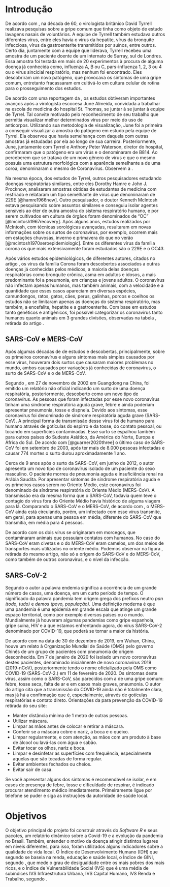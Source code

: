 # Introdução {#Intro}

De acordo com \cite{Mahasem1547}, na década de 60, o virologista britânico David 
Tyrrell realizava pesquisas sobre a gripe comum que tinha como objeto de estudo 
lavagens nasais de voluntários. A equipe de Tyrrell também estudava outros 
diferentes vírus, entre eles havia o vírus da hepatite, vírus da bronquite 
infecciosa, vírus da gastroenterite transmitidos por suínos, entre outros. Certo
dia, juntamente com a equipe que liderava, Tyrrell recebeu uma amostra de um 
paciente doente de um internato de Surray, sul de Londres. Essa amostra foi 
testada em mais de 20 experimentos à procura de alguma doença já conhecida 
como, influenza A, B ou C, pars-influenza 1, 2, 3 ou 4 ou o vírus sincicial 
respiratório, mas nenhum foi encontrado. Eles descobriram um novo patógeno, que 
provocava os sintomas de uma gripe comum, entretanto fracassaram em cultivá-lo 
em cultura celular de rotina para o prosseguimento dos estudos.

De acordo com uma reportagem da \cite{almeidaBBC}, os estudos obtiveram 
importantes avanços após a virologista escocesa June Almeida, convidada
a trabalhar na escola de medicina do hospital St. Thomas, se juntar à se juntar 
à equipe de Tyrrel. Tal convite motivado pelo reconhecimento de seu trabalho que 
permitia visualizar melhor determinados vírus por meio do uso de anticorpos. 
Utilizando sua  metodologia de visualização, June foi a primeira a conseguir 
visualizar a amostra do patógeno em estudo pela equipe de Tyrrel. Ela observou 
que havia semelhança com daquela com outras amostras já estudadas por ela ao 
longo de sua carreira. Posteriormente, June, juntamente com Tyrrel e Anthony 
Peter Waterson, diretor do hospital, confirmaram que o patógeno era um virús e 
o denominaram de B814. Ao perceberem que se tratava de um novo gênero de vírus e
que o mesmo possuía uma estrutura morfológica com a aparência semelhante a de 
uma coroa, denominaram o mesmo de Coronavírus. Observem a \ref{fig:coroa}.

\begin{figure}[H]
    \centering
    \caption{Modelo de virião de Coronavírus.}
    \includegraphics[width=6cm]{img/coroa.jpg}\\
    {\footnotesize \textbf{Fonte: }\cite{holmes1999coronaviruses}}
    \label{fig:coroa}
\end{figure}

Na mesma época, dos estudos de Tyrrel, outros pesquisadores estudando doenças
respiratórias similares, entre eles Dorothy Hamre e John J. Procknow, analisaram
amostras obtidas de estudantes de medicina com resfriado e relataram um tipo 
semelhante de vírus que denominaram de 229E [@hamre1966new]. Outro pesquisador,
o doutor Kenneth McIntosh estava pesquisando sobre assuntos similares e 
conseguiu isolar agentes sensíveis ao éter de outra amostra do sistema 
respiratório humano, e por serem cultivados em cultura de órgãos foram 
denominados de "OC" [@mcintosh1967recovery]. Após alguns anos, estudos 
realizados por McIntosh, com técnicas sorológicas avançadas, resultaram em novas
informações sobre os surtos de coronavírus, por exemplo, ocorrem mais em 
estações chuvosas, inverno e primavera do que no verão 
[@mcintosh1970seroepidemiologic]. Entre os diferentes vírus da família corona os
que mais extensivamente foram estudados são o 229E e o OC43.

Após vários estudos epidemiológicos, de diferentes autores, citados no artigo
\cite{jahangir2020coronavirus}, os vírus da família Corona foram descobertos
associados a outras doenças já conhecidas pelos médicos, a maioria delas doenças 
respiratórias como bronquite crônica, asma em adultos e idosos, a mais
predominante foi a pneumonia, em crianças e jovens adultos. O coronavírus não 
infectam apenas humanos, mas também animais, com a velocidade e a quantidade que
esses casos apareciam em diversas espécies, camundongos, ratos, gatos, cães, 
perus, galinhas, porcos e coelhos os estudos não se limitaram apenas as doenças 
do sistema respiratório, mas também, a encefalite, hepatite e a gastroenterite. 
Com base em estudos tanto genéticos e antigênicos, foi possível categorizar os 
coronavírus tanto humanos quanto animais em 3 grandes divisões, observadas na 
tabela \ref{tab:corona3div}, retirada do artigo \cite{jahangir2020coronavirus}.

\begin{table}[H]
    \centering
    \caption{Tabela categorizando os coronavírus.}
    \begin{tabular}{|c|p{5cm}|}
        \hline
        \textbf{Categoria} & \textbf{Coronavírus}\\ \hline
        Grupo I ($\alpha$-CoVs) & 229E e outros vírus semelhantes. \\ \hline
        Grupo II ($\beta$-CoVs) & OC43 \\ \hline
        Grupo III ($\gamma$-CoVs) & Vírus da bronquite infecciosa aviária e 
        outros vírus aviários relacionados. \\
        \hline
    \end{tabular}\\ \vspace{0.3cm}
    {\footnotesize \textbf{Fonte: }\cite{jahangir2020coronavirus}}
    \label{tab:corona3div}
\end{table}

## SARS-CoV e MERS-CoV

Após algumas décadas de de estudos e descobertas, principalmente, sobre os 
primeiros coronavírus e alguns sintomas mais simples causados por esse vírus, 
houveram dois surtos que causaram maiores problemas no mundo, ambos causados por
variações já conhecidas de coronavírus, o surto de SARS-CoV e o de MERS-CoV.

Segundo \cite{al2014travel}, em 27 de novembro de 2002 em Guangdong na 
China, foi emitido um relatório não oficial indicando um surto de uma doença 
respiratória, posteriormente, descoberto como um novo tipo de coronavírus. 
As pessoas que foram infectadas por esse novo coronavírus tinham uma síndrome 
respiratória aguda grave, febre e ainda poderiam apresentar pneumonia, tosse e 
dispneia. Devido aos sintomas, esse coronavírus foi denominado de síndrome 
respiratória aguda grave (SARS-CoV). A principal forma de transmissão desse 
vírus foi de humano para humano através de gotículas do espirro e da tosse, do 
contato pessoal, ou tocando em superfícies contaminadas. Esse surto se espalhou 
também para outros países do Sudeste Asiático, da América do Norte, Europa e 
África do Sul. De acordo com [@guarner2020three] o último caso de SARS-CoV foi 
em setembro de 2003, após ter mais de 8.000 pessoas infectadas e causar 774 
mortes o surto durou aproximadamente 1 ano.

Cerca de 9 anos após o surto da SARS-CoV, em junho de 2012, o autor 
\cite{@song2019sars} apresenta um novo tipo de coronavírus isolado de um 
paciente do sexo masculino. O paciente morreu de pneumonia aguda e insuficiência
renal na Arábia Saudita. Por apresentar sintomas de síndrome respiratória aguda
e os primeiros casos serem no Oriente Médio, este coronavírus foi denominado de 
síndrome respiratória do Oriente Médio (MERS-CoV). A transmissão era da mesma 
forma que o SARS-CoV, todavia quem teve o contagio do vírus fora do 
Oriente Médio havia histórico de alguma viagem para lá. Comparando o SARS-CoV e 
o MERS-CoV, de acordo com \cite{guarner2020three}, o MERS-CoV ainda está 
circulando, porém, um infectado com esse vírus transmite, em geral, para apenas
uma pessoa em média, diferente do SARS-CoV que transmitia, em média para 4 
pessoas.

De acordo com \cite{cui2019origin} os dois vírus se originaram em morcegos,
que contaminaram animais que possuiam contatos com humanos. No caso do SARS-CoV
eram civetas e o do MERS-CoV eram camelos, um dos meios de transportes mais
utilizados no oriente médio. Podemos observar na figura \ref{fig:origin}, retirada 
do mesmo artigo, não só a origem do SARS-CoV e do MERS-CoV, como também de 
outros coronavírus, e o nível da infecção. 

\begin{figure}[H]
    \centering
    \caption{Imagem mostrando a origem dos vírus e o modo de transmissão.}
    \includegraphics[width=10cm]{img/origin.png} \\
    {\footnotesize \textbf{Fonte: }\cite{cui2019origin}}
    \label{fig:origin}
\end{figure}

## SARS-CoV-2

Segundo o autor \cite{de1998epidemia} a palavra endemia significa a ocorrência 
de um  grande número de casos, uma doença, em um curto período de 
tempo. O significado da palavra pandemia tem origem grega dos prefixos neutro 
*pan (todo, tudo)* e *demos (povo, população)*. Uma definição moderna é que uma 
pandemia é uma epidemia em grande escala que atinge um grande espaço
territorial, como por exemplo diversos países ou o mundo. Mundialmente já
houveram algumas pandemias como gripe espanhola, gripe suína, HIV
e a que estamos enfrentando agora, do vírus SARS-CoV-2 denominado por COVID-19,
que poderá se tornar a maior da história.

De acordo com \cite{guarner2020three} na data de 30 de dezembro de 2019, em 
Wuhan, China, houve um relato à Organização Mundial de Saúde (OMS) pelo governo
Chinês de um grupo de pacientes com pneumonia de origem desconhecida. Em 7 de 
janeiro de 2020 foi isolado um novo coronavírus destes pacientes, denominado 
inicialmente de novo coronavírus 2019 (2019-nCoV), posteriormente tendo o nome 
oficializado pela OMS como COVID-19 (SARS-CoV-2.) em 11 de fevereiro de 2020. Os
sintomas deste vírus, assim como o SARS-CoV, são parecidos com a de uma gripe 
comum: febre, tosse seca, falta de ar e em casos mais graves, pneumonia. O autor
do artigo \cite{qing2020possibility} cita que a transmissão do COVID-19 ainda 
não é totalmente clara, mas já há a confirmação que é, especialmente, através de
gotículas respiratórias e contato direto. Orientações da \cite{covid19OMS} para
prevenção da COVID-19 retirada do seu site:

- Manter distância mínima de 1 metro de outras pessoas.
- Utilizar máscara.
- Limpar as mãos antes de colocar e retirar a máscara.
- Conferir se a máscara cobre o nariz, a boca e o queixo.
- Limpar regularmente, e com atenção, as mãos com um produto à base de álcool ou
lavá-las com água e sabão.
- Evitar tocar os olhos, nariz e boca.
- Limpar e desinfetar as superfícies com frequência, especialmente aquelas que
são tocadas de forma regular.
- Evitar ambientes fechados ou cheios.
- Evitar sair de casa.

Se você apresentar alguns dos sintomas é recomendável se isolar, e em casos de 
presença de febre, tosse e dificuldade de respirar, é indicado procurar 
atendimento médico imediatamente. Primeiramente ligue por telefone se puder e 
siga as instruções da autoridade de saúde local.

# Objetivos

O objetivo principal do projeto foi construir através do *Software R* e seus 
pacotes, um relatório dinâmico sobre a Covid-19 e a evolução da pandemia no
Brasil. Também, entender o motivo da doença atingir distintos lugares em níveis
diferentes, para isso, foram utilizados alguns indicadores sobre a qualidade de
vida local. O Índice de Desenvolvimento Humano (IDH) que segundo \cite{pnudidh}
se baseia na renda, educação e saúde local, o Índice de GINI, segundo 
\cite{ipeagini}, que mede o grau de desigualdade entre os mais pobres dos mais
ricos, e o Índice de Vulnerabilidade Social (IVS) que é uma média de subíndices
IVS Infraestrutura Urbana, IVS Capital Humano, IVS Renda e Trabalho, segundo
\cite{ipeaivs}.
